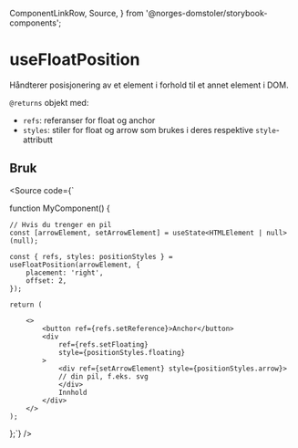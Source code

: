   ComponentLinkRow,
  Source,
} from '@norges-domstoler/storybook-components';

<Meta of={useFloatPositionStories} />

# useFloatPosition

<ComponentLinkRow
  docsHref="https://design.domstol.no/987b33f71/p/30227e-useonkeydown"
  githubHref="https://github.com/domstolene/designsystem/blob/main/packages/dds-components/src/hooks/useFloatPosition/useFloatPosition.tsx"
  withBottomSpacing
/>

Håndterer posisjonering av et element i forhold til et annet element i DOM.

`@returns` objekt med:

- `refs`: referanser for float og anchor
- `styles`: stiler for float og arrow som brukes i deres respektive `style`-attributt

<Canvas of={useFloatPositionStories.Preview} sourceState="none" />
<Controls of={useFloatPositionStories.Preview} />

## Bruk

<Source code={`

function MyComponent() {

    // Hvis du trenger en pil
    const [arrowElement, setArrowElement] = useState<HTMLElement | null>(null);

    const { refs, styles: positionStyles } = useFloatPosition(arrowElement, {
        placement: 'right',
        offset: 2,
    });

    return (

        <>
            <button ref={refs.setReference}>Anchor</button>
            <div
                ref={refs.setFloating}
                style={positionStyles.floating}
            >
                <div ref={setArrowElement} style={positionStyles.arrow}>
                // din pil, f.eks. svg
                </div>
                Innhold
            </div>
        </>
    );

};`} />
